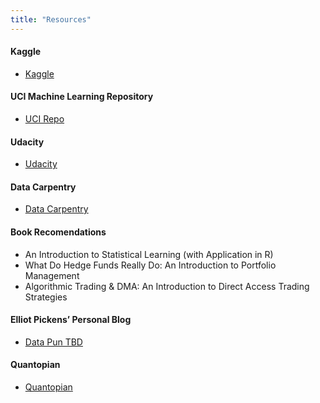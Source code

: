 ```yaml
---
title: "Resources"
---
```

#### __Kaggle__

+ [Kaggle](https://www.kaggle.com/)

#### __UCI Machine Learning Repository__ 

+ [UCI Repo](https://archive.ics.uci.edu/ml/index.php "UCI Machine Learning Repository")

#### __Udacity__

+ [Udacity](https://www.udacity.com/)

#### __Data Carpentry__

+ [Data Carpentry](https://datacarpentry.org/)

#### __Book Recomendations__

+ An Introduction to Statistical Learning (with Application in R)
+ What Do Hedge Funds Really Do: An Introduction to Portfolio Management
+ Algorithmic Trading & DMA: An Introduction to Direct Access Trading Strategies

#### __Elliot Pickens' Personal Blog__

+ [Data Pun TBD](https://epickens.github.io/ "Data Pun TBD")

#### __Quantopian__

+ [Quantopian](https://www.quantopian.com/)